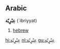 == Arabic ==
'''عِبْرٍيّة''' (`ibriyyat)

# [[hebrew]]

[[hi:عِبْرٍيّة]]
[[nl:عِبْرٍيّة]]
[[gu:عِبْرٍيّة]]